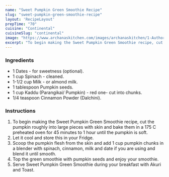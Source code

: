 ---
name: "Sweet Pumpkin Green Smoothie Recipe"
slug: "sweet-pumpkin-green-smoothie-recipe"
layout: 'RecipeLayout'
prepTime: "70"
cuisine: "Continental"
cuisineSlug: "continental"
image: "https://www.archanaskitchen.com/images/archanaskitchen/1-Author/gauravi/Sweet_Pumpkin_Green_smoothie.jpg"
excerpt: "To begin making the Sweet Pumpkin Green Smoothie recipe, cut the pumpkin roughly into large pieces with skin and bake them in a 175 C preheated oven for 45 minutes to 1 hour until the pumpkin is soft"
---

### Ingredients

- 1 Dates - for sweetness (optional).
- 1 cup Spinach - cleaned.
- 1-1/2 cup Milk - or almond milk.
- 1 tablespoon Pumpkin seeds.
- 1 cup Kaddu (Parangikai/ Pumpkin) - red one- cut into chunks.
- 1/4 teaspoon Cinnamon Powder (Dalchini).

### Instructions

1. To begin making the Sweet Pumpkin Green Smoothie recipe, cut the pumpkin roughly into large pieces with skin and bake them in a 175 C preheated oven for 45 minutes to 1 hour until the pumpkin is soft.
1. Let it cool and store this in your Fridge.
1. Scoop the pumpkin flesh from the skin and add 1 cup pumpkin chunks in a blender with spinach, cinnamon, milk and date if you are using and blend it until smooth.
1. Top the green smoothie with pumpkin seeds and enjoy your smoothie.
1. Serve Sweet Pumpkin Green Smoothie during your breakfast with Akuri and Toast.
